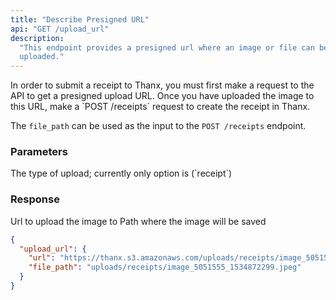 ```yaml
---
title: "Describe Presigned URL"
api: "GET /upload_url"
description:
  "This endpoint provides a presigned url where an image or file can be
  uploaded."
---
```


<Note>
  In order to submit a receipt to Thanx, you must first make a request to the API to get a presigned upload URL. Once you have uploaded the image to this URL, make a `POST /receipts` request to create the receipt in Thanx.
</Note>

The `file_path` can be used as the input to the `POST /receipts` endpoint.

### Parameters

<ParamField body="upload_type" type="enum" required>
  The type of upload; currently only option is (`receipt`)
</ParamField>

### Response

<ResponseField name="url" type="string">
  Url to upload the image to
</ResponseField>

<ResponseField name="file_path" type="string">
  Path where the image will be saved
</ResponseField>

<ResponseExample>

```json
{
  "upload_url": {
    "url": "https://thanx.s3.amazonaws.com/uploads/receipts/image_5051555_1534872299.jpeg?AWS-PARAMS",
    "file_path": "uploads/receipts/image_5051555_1534872299.jpeg"
  }
}
```

</ResponseExample>
